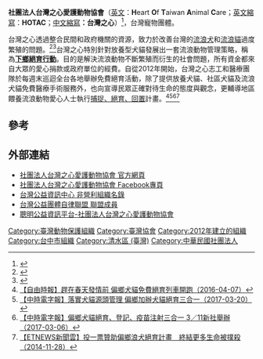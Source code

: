 {{Infobox Non-profit
| name = 社團法人台灣之心愛護動物協會<br><small>Heart Of Taiwan Animal Care</small>（HOTAC）
| Non-profit_logo = 
| type = [[動物保護組織|動物保護組織]]
| founded_date = 2012年11月24日
| founder = 
| location = [[台灣|台灣]][[台中市|台中市]]清水區建國路90號1樓 
| mission = 
| key_people = 理事長：謝佩娟
| area_served = [[台灣|台灣]]
| focus = 流浪動物（貓犬）
| method = 政策倡議、教育宣導、犬貓絕育
| Since its establishment in 2012, the total number of dogs and cats neutered = 149453隻（截至2021年5月2日）
| homepage = [http://www.hotac.org.tw/ www.hotac.org.tw]
}}

'''社團法人台灣之心愛護動物協會'''（[[英文|英文]]：'''H'''eart '''O'''f '''T'''aiwan '''A'''nimal '''C'''are；[[縮寫|英文縮寫]]：'''HOTAC'''；[[縮寫|中文縮寫]]'''：台灣之心'''）<ref>{{Cite web |url = https://www.hotac.org.tw/default.hotac |title = 社團法人台灣之心愛護動物協會 |access-date = 2017-05-04 |archive-date = 2019-02-14 |archive-url = https://web.archive.org/web/20190214081150/https://www.hotac.org.tw/default.hotac |dead-url = no }}</ref>，台灣寵物團體。

台灣之心透過整合民間和政府機關的資源，致力於改善台灣的[[流浪犬|流浪犬]]和[[流浪貓|流浪貓]]過度繁殖的問題。<ref>{{Cite news |url=https://vita.tw/%E4%B8%8B%E9%84%89%E7%B5%95%E8%82%B2%E8%A1%8C%E5%8B%95-%E5%BE%9E%E6%BA%90%E9%A0%AD%E5%87%8F%E5%B0%91%E5%8B%95%E7%89%A9%E6%B5%81%E6%B5%AA-509c576f0bf |title=下鄉絕育行動 從源頭减少動物流浪 |last=生命力新聞 |date=2020-05-19 |accessdate=2021-11-14 |language=en}}</ref><ref>{{Cite news |url=https://enews.ccu.edu.tw/%E4%B8%8B%E9%84%89%E7%B5%95%E8%82%B2-%E5%BE%9E%E6%BA%90%E9%A0%AD%E6%B8%9B-%E6%B5%AA-fa9d1d75cf01 |title=下鄉絕育 從源頭減「浪」 |last=中正E報 |date=2019-03-20 |accessdate=2021-11-14 |language=en |archive-date=2021-11-14 |archive-url=https://web.archive.org/web/20211114084853/https://enews.ccu.edu.tw/%E4%B8%8B%E9%84%89%E7%B5%95%E8%82%B2-%E5%BE%9E%E6%BA%90%E9%A0%AD%E6%B8%9B-%E6%B5%AA-fa9d1d75cf01 |dead-url=no }}</ref>台灣之心特別針對放養型犬貓發展出一套流浪動物管理策略，稱為'''[[下鄉絕育行動|下鄉絕育行動]]'''。目的是解決流浪動物不斷繁殖而衍生的社會問題，所有資金都來自大眾的愛心捐款或政府單位的經費。自從2012年開始，台灣之心志工和醫療團隊於每週末巡迴全台各地舉辦免費絕育活動，除了提供放養犬貓、社區犬貓及流浪犬貓免費醫療手術服務外，也向宣導民眾正確對待生命的態度與觀念，更輔導地區餵養流浪動物愛心人士執行[[捕捉、絕育、釋放|捕捉、絕育、回置]]計畫。<ref>[http://news.ltn.com.tw/news/life/breakingnews/1657403 【自由時報】趕在春天發情前 偏鄉犬貓免費絕育列車開跑（2016-04-07）]{{Wayback|url=http://news.ltn.com.tw/news/life/breakingnews/1657403 |date=20191203024109 }}</ref><ref>[http://www.chinatimes.com/realtimenews/20170320003651-260405 【中時電字報】落實犬貓源頭管理 偏鄉加辦犬貓絕育三合一（2017-03-20）]{{Wayback|url=http://www.chinatimes.com/realtimenews/20170320003651-260405 |date=20191202170843 }}</ref><ref>[http://www.chinatimes.com/realtimenews/20170306003415-260407 【中時電字報】偏鄉犬貓絕育、登記、疫苗注射三合一 3／11新社舉辦（2017-03-06）]{{Wayback|url=http://www.chinatimes.com/realtimenews/20170306003415-260407 |date=20191204021857 }}</ref><ref>[http://www.ettoday.net/news/20141128/431607.htm 【ETNEWS新聞雲】投一票贊助偏鄉浪犬絕育計畫　終結更多生命被撲殺（2014-11-28）]{{Wayback|url=http://www.ettoday.net/news/20141128/431607.htm |date=20141129010607 }}</ref>

== 參考 ==
{{Reflist|1}}

== 外部連結 ==
*[http://www.hotac.org.tw/ 社團法人台灣之心愛護動物協會 官方網頁]{{Wayback|url=http://www.hotac.org.tw/ |date=20190822103241 }}
*[https://www.facebook.com/hotactw/ 社團法人台灣之心愛護動物協會 Facebook專頁] {{Wayback|url=https://www.facebook.com/hotactw/ |date=20210114160915 }}
*[http://www.npo.org.tw/npolist_detail.asp?id=6357 台灣公益資訊中心 非營利組織名錄] {{Wayback|url=http://www.npo.org.tw/npolist_detail.asp?id=6357 |date=20201125013825 }}
*[http://www.twnpos.org.tw/team/team_detail.php?Key=196 台灣公益團體自律聯盟 聯盟成員] {{Wayback|url=http://www.twnpos.org.tw/team/team_detail.php?Key=196 |date=20210720152837 }}
*[http://www.smartdonor.tw/npo.php?npo=2566 聰明公益資訊平台-社團法人台灣之心愛護動物協會] {{Wayback|url=http://www.smartdonor.tw/npo.php?npo=2566 |date=20210723004722 }}

[[Category:臺灣動物保護組織|Category:臺灣動物保護組織]]
[[Category:臺灣協會|Category:臺灣協會]]
[[Category:2012年建立的組織|Category:2012年建立的組織]]
[[Category:台中市組織|Category:台中市組織]]
[[Category:清水區_(臺灣)|Category:清水區 (臺灣)]]
[[Category:中華民國社團法人|Category:中華民國社團法人]]